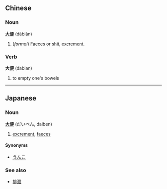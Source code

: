== Chinese ==
=== Noun ===
'''[[大]][[便]]''' (dàbiàn)

# (''formal'') [[Faeces]] or [[shit]], [[excrement]].

=== Verb ===
'''大便''' (dabian)

# to empty one's bowels

----

== Japanese==
===Noun===
'''[[大]][[便]]''' (だいべん, daiben)

# [[excrement]], [[faeces]]

====Synonyms====
*[[うんこ]]

===See also===
*[[排泄]]